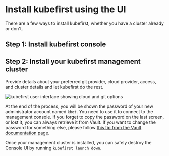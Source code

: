 

# Install kubefirst using the UI

There are a few ways to install kubefirst, whether you have a cluster already or don't.

## Step 1: Install kubefirst console

<Tabs>
    <TabItem value="homebrew" label="New cluster">
      <Homebrew />
    </TabItem>
    <TabItem value="helm" label="Helm">
      <Helm />
    </TabItem>
    <TabItem value="helm-arm" label="Helm (ARM / M1 Mac / M2 Mac)">
      <HelmArm />
    </TabItem>
</Tabs>

## Step 2: Install your kubefirst management cluster

Provide details about your preferred git provider, cloud provider, access, and cluster details and let kubefirst do the rest.

![kubefirst user interface showing cloud and git options](../img/console/installer.png)

At the end of the process, you will be shown the password of your new administrator account named `kbot`. You need to use it to connect to the management console. If you forget to copy the password on the last screen, or lost it, you can always retrieve it from Vault. If you want to change the password for something else, please follow [this tip from the Vault documentation page](../../explore/vault#how-can-i-change-my-users-password).

Once your management cluster is installed, you can safely destroy the Console UI by running `kubefirst launch down`.
